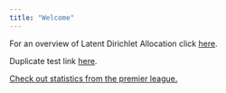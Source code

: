 ```yaml
---
title: "Welcome"
---
```


For an overview of Latent Dirichlet Allocation click [here](/LDA).  

Duplicate test link [here](/LDA/index_old). 

[Check out statistics from the premier league.](http://ff.aboland.ie)